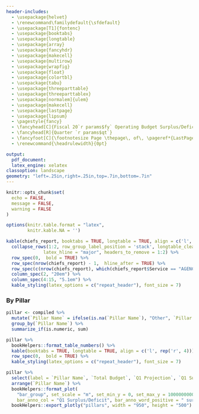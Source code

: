```yaml
---
header-includes:
  - \usepackage{helvet}
  - \renewcommand\familydefault{\sfdefault} 
  - \usepackage[T1]{fontenc}
  - \usepackage{booktabs}
  - \usepackage{longtable}
  - \usepackage{array}
  - \usepackage{fancyhdr}
  - \usepackage{makecell}
  - \usepackage{multirow}
  - \usepackage{wrapfig}
  - \usepackage{float}
  - \usepackage{colortbl}
  - \usepackage{tabu}
  - \usepackage{threeparttable}
  - \usepackage{threeparttablex}
  - \usepackage[normalem]{ulem}
  - \usepackage{makecell}
  - \usepackage{lastpage}
  - \usepackage{lipsum}
  - \pagestyle{fancy}
  - \fancyhead[C]{Fiscal 20`r params$fy` Operating Budget Surplus/Deficit Projection}
  - \fancyhead[R]{Quarter `r params$qt`}
  - \fancyfoot[C]{\footnotesize Page \thepage\, of\, \pageref*{LastPage}}
  - \renewcommand{\headrulewidth}{0pt}

output:
  pdf_document:
  latex_engine: xelatex
classoption: landscape
geometry: "left=.25in,right=.25in,top=.7in,bottom=.7in"
---
```


```r
knitr::opts_chunk$set(
  echo = FALSE,
  message = FALSE,
  warning = FALSE
)

options(knitr.table.format = "latex",
        knitr.kable.NA = '')
```

```r
kable(chiefs_report, booktabs = TRUE, longtable = TRUE, align = c('l', 'l', rep('r', 12))) %>%
  collapse_rows(1:2, row_group_label_position = 'stack', longtable_clean_cut = FALSE,
              latex_hline = "major", headers_to_remove = 1:2) %>%
  row_spec(0,  bold = TRUE) %>%
  row_spec(nrow(chiefs_report) - 1,  hline_after = TRUE) %>%
  row_spec(c(nrow(chiefs_report), which(chiefs_report$Service == "AGENCY TOTAL")), bold = TRUE) %>%
  column_spec(2, "20em") %>%
  column_spec(4:15, "5.1em") %>%
  kable_styling(latex_options = c("repeat_header"), font_size = 7) 

```

\newpage

### By Pillar

```r

pillar <- compiled %>%
  mutate(`Pillar Name` = ifelse(is.na(`Pillar Name`), "Other", `Pillar Name`)) %>%
  group_by(`Pillar Name`) %>%
  summarize_if(is.numeric, sum)

pillar %>%
  bookHelpers::format_table_numbers() %>%
  kable(booktabs = TRUE, longtable = TRUE, align = c('l', rep('r', 4))) %>%
  row_spec(0,  bold = TRUE) %>%
  kable_styling(latex_options = c("repeat_header"), font_size = 7) 

pillar %>%
  select(label = `Pillar Name`, `Total Budget`, `Q1 Projection`, `Q1 Surplus/Deficit`) %>%
  arrange(`Pillar Name`) %>%
  bookHelpers::format_plot(
    "bar_group", set_scale = "m", set_min_y = 0, set_max_y = 1000000000,  margin_b = 50, 
    bar_anno_col = "Q1 Surplus/Deficit", bar_anno_word_positive = " surplus", bar_anno_word_negative = " deficit") %>%
  bookHelpers::export_plotly("pillars", width = "950", height = "500")

```